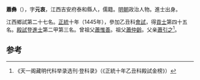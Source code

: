 {{otheruses|subject=明朝官員|other=[[南朝陳|南朝陳]][[二王後|二王後]]|蕭彝 (南朝)}} 
'''蕭彝'''（{{bd|1418年||？}}），字'''元衷'''，江西吉安府泰和縣人，儒籍。[[明朝|明朝]]政治人物。進士出身。

江西鄉試第二十七名。[[正统_(年号)|正統]]十年（1445年），參加乙丑科[[會試|會試]]，得[[貢士|貢士]]第四十五名。[[殿試|殿試]]登[[進士|進士]]第二甲第三名。曾祖父[[蕭惟善|蕭惟善]]。祖父[[蕭仲齡|蕭仲齡]]。父亲[[蕭引之|蕭引之]]<ref>《天一阁藏明代科举录选刊·登科录》（《正統十年乙丑科殿試金榜》）</ref>。

==参考==
{{reflist}}
{{明朝人物小作品}}
{{正統十年乙丑科殿試金榜}}